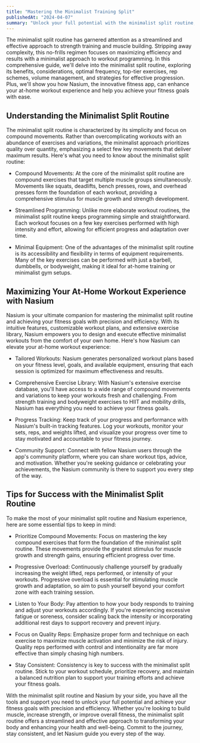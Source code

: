 ---
title: "Mastering the Minimalist Training Split"
publishedAt: "2024-04-07"
summary: "Unlock your full potential with the minimalist split routine, powered by Nasium."
---

The minimalist split routine has garnered attention as a streamlined and effective approach to strength training and muscle building. Stripping away complexity, this no-frills regimen focuses on maximizing efficiency and results with a minimalist approach to workout programming. In this comprehensive guide, we'll delve into the minimalist split routine, exploring its benefits, considerations, optimal frequency, top-tier exercises, rep schemes, volume management, and strategies for effective progression. Plus, we'll show you how Nasium, the innovative fitness app, can enhance your at-home workout experience and help you achieve your fitness goals with ease.

## Understanding the Minimalist Split Routine

The minimalist split routine is characterized by its simplicity and focus on compound movements. Rather than overcomplicating workouts with an abundance of exercises and variations, the minimalist approach prioritizes quality over quantity, emphasizing a select few key movements that deliver maximum results. Here's what you need to know about the minimalist split routine:

- Compound Movements: At the core of the minimalist split routine are compound exercises that target multiple muscle groups simultaneously. Movements like squats, deadlifts, bench presses, rows, and overhead presses form the foundation of each workout, providing a comprehensive stimulus for muscle growth and strength development.

- Streamlined Programming: Unlike more elaborate workout routines, the minimalist split routine keeps programming simple and straightforward. Each workout focuses on a few key exercises performed with high intensity and effort, allowing for efficient progress and adaptation over time.

- Minimal Equipment: One of the advantages of the minimalist split routine is its accessibility and flexibility in terms of equipment requirements. Many of the key exercises can be performed with just a barbell, dumbbells, or bodyweight, making it ideal for at-home training or minimalist gym setups.

## Maximizing Your At-Home Workout Experience with Nasium

Nasium is your ultimate companion for mastering the minimalist split routine and achieving your fitness goals with precision and efficiency. With its intuitive features, customizable workout plans, and extensive exercise library, Nasium empowers you to design and execute effective minimalist workouts from the comfort of your own home. Here's how Nasium can elevate your at-home workout experience:

- Tailored Workouts: Nasium generates personalized workout plans based on your fitness level, goals, and available equipment, ensuring that each session is optimized for maximum effectiveness and results.

- Comprehensive Exercise Library: With Nasium's extensive exercise database, you'll have access to a wide range of compound movements and variations to keep your workouts fresh and challenging. From strength training and bodyweight exercises to HIIT and mobility drills, Nasium has everything you need to achieve your fitness goals.

- Progress Tracking: Keep track of your progress and performance with Nasium's built-in tracking features. Log your workouts, monitor your sets, reps, and weights lifted, and visualize your progress over time to stay motivated and accountable to your fitness journey.

- Community Support: Connect with fellow Nasium users through the app's community platform, where you can share workout tips, advice, and motivation. Whether you're seeking guidance or celebrating your achievements, the Nasium community is there to support you every step of the way.

## Tips for Success with the Minimalist Split Routine

To make the most of your minimalist split routine and Nasium experience, here are some essential tips to keep in mind:

- Prioritize Compound Movements: Focus on mastering the key compound exercises that form the foundation of the minimalist split routine. These movements provide the greatest stimulus for muscle growth and strength gains, ensuring efficient progress over time.

- Progressive Overload: Continuously challenge yourself by gradually increasing the weight lifted, reps performed, or intensity of your workouts. Progressive overload is essential for stimulating muscle growth and adaptation, so aim to push yourself beyond your comfort zone with each training session.

- Listen to Your Body: Pay attention to how your body responds to training and adjust your workouts accordingly. If you're experiencing excessive fatigue or soreness, consider scaling back the intensity or incorporating additional rest days to support recovery and prevent injury.

- Focus on Quality Reps: Emphasize proper form and technique on each exercise to maximize muscle activation and minimize the risk of injury. Quality reps performed with control and intentionality are far more effective than simply chasing high numbers.

- Stay Consistent: Consistency is key to success with the minimalist split routine. Stick to your workout schedule, prioritize recovery, and maintain a balanced nutrition plan to support your training efforts and achieve your fitness goals.

With the minimalist split routine and Nasium by your side, you have all the tools and support you need to unlock your full potential and achieve your fitness goals with precision and efficiency. Whether you're looking to build muscle, increase strength, or improve overall fitness, the minimalist split routine offers a streamlined and effective approach to transforming your body and enhancing your health and well-being. Commit to the journey, stay consistent, and let Nasium guide you every step of the way.
